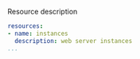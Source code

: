 
<LeftAlignedTable type="string" required={false} />

Resource description

<File name='stackql_manifest.yml'>

```yaml
resources:
- name: instances
  description: web server instances
...
```

</File>